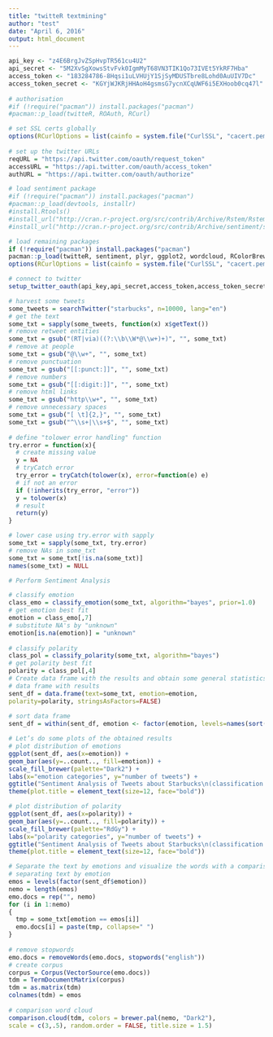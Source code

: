 ```yaml
---
title: "twitteR textmining"
author: "test"
date: "April 6, 2016"
output: html_document
---
```


```r
api_key <- "z4E6BrgJvZSpHvpTR561cu4U2"
api_secret <- "5M2XvSgXowsStvFvk0IgmMyT68VN3TIK1Qo73IVEt5YkRF7Hba"
access_token <- "183284786-8Hqsi1uLVHUjY1SjSyMDUSTbre8Lohd0AuUIV7Dc"
access_token_secret <- "KGYjWJKRjHHAoH4gsmsG7ycnXCqUWF6i5EXHoob0cq47l"
 
# authorisation
#if (!require("pacman")) install.packages("pacman")
#pacman::p_load(twitteR, ROAuth, RCurl)

# set SSL certs globally
options(RCurlOptions = list(cainfo = system.file("CurlSSL", "cacert.pem", package = "RCurl")))
 
# set up the twitter URLs
reqURL = "https://api.twitter.com/oauth/request_token"
accessURL = "https://api.twitter.com/oauth/access_token"
authURL = "https://api.twitter.com/oauth/authorize"

# load sentiment package
#if (!require("pacman")) install.packages("pacman")
#pacman::p_load(devtools, installr)
#install.Rtools()
#install_url("http://cran.r-project.org/src/contrib/Archive/Rstem/Rstem_0.4-1.tar.gz")
#install_url("http://cran.r-project.org/src/contrib/Archive/sentiment/sentiment_0.2.tar.gz")

# load remaining packages
if (!require("pacman")) install.packages("pacman")
pacman::p_load(twitteR, sentiment, plyr, ggplot2, wordcloud, RColorBrewer, httpuv, RCurl, base64enc)
options(RCurlOptions = list(cainfo = system.file("CurlSSL", "cacert.pem", package = "RCurl")))

# connect to twitter
setup_twitter_oauth(api_key,api_secret,access_token,access_token_secret)
```

```r
# harvest some tweets
some_tweets = searchTwitter("starbucks", n=10000, lang="en")
# get the text
some_txt = sapply(some_tweets, function(x) x$getText())
# remove retweet entities
some_txt = gsub("(RT|via)((?:\\b\\W*@\\w+)+)", "", some_txt)
# remove at people
some_txt = gsub("@\\w+", "", some_txt)
# remove punctuation
some_txt = gsub("[[:punct:]]", "", some_txt)
# remove numbers
some_txt = gsub("[[:digit:]]", "", some_txt)
# remove html links
some_txt = gsub("http\\w+", "", some_txt)
# remove unnecessary spaces
some_txt = gsub("[ \t]{2,}", "", some_txt)
some_txt = gsub("^\\s+|\\s+$", "", some_txt)
 
# define "tolower error handling" function
try.error = function(x){
  # create missing value
  y = NA
  # tryCatch error
  try_error = tryCatch(tolower(x), error=function(e) e)
  # if not an error
  if (!inherits(try_error, "error"))
  y = tolower(x)
  # result
  return(y)
}

# lower case using try.error with sapply
some_txt = sapply(some_txt, try.error)
# remove NAs in some_txt
some_txt = some_txt[!is.na(some_txt)]
names(some_txt) = NULL
```

```r
# Perform Sentiment Analysis

# classify emotion
class_emo = classify_emotion(some_txt, algorithm="bayes", prior=1.0)
# get emotion best fit
emotion = class_emo[,7]
# substitute NA's by "unknown"
emotion[is.na(emotion)] = "unknown"
 
# classify polarity
class_pol = classify_polarity(some_txt, algorithm="bayes")
# get polarity best fit
polarity = class_pol[,4]
# Create data frame with the results and obtain some general statistics
# data frame with results
sent_df = data.frame(text=some_txt, emotion=emotion,
polarity=polarity, stringsAsFactors=FALSE)
 
# sort data frame
sent_df = within(sent_df, emotion <- factor(emotion, levels=names(sort(table(emotion), decreasing=TRUE))))
```

```r
# Let’s do some plots of the obtained results
# plot distribution of emotions
ggplot(sent_df, aes(x=emotion)) +
geom_bar(aes(y=..count.., fill=emotion)) +
scale_fill_brewer(palette="Dark2") +
labs(x="emotion categories", y="number of tweets") +
ggtitle("Sentiment Analysis of Tweets about Starbucks\n(classification by emotion)") +
theme(plot.title = element_text(size=12, face="bold"))

# plot distribution of polarity
ggplot(sent_df, aes(x=polarity)) +
geom_bar(aes(y=..count.., fill=polarity)) +
scale_fill_brewer(palette="RdGy") +
labs(x="polarity categories", y="number of tweets") +
ggtitle("Sentiment Analysis of Tweets about Starbucks\n(classification by polarity)") +
theme(plot.title = element_text(size=12, face="bold"))
```

```r
# Separate the text by emotions and visualize the words with a comparison cloud
# separating text by emotion
emos = levels(factor(sent_df$emotion))
nemo = length(emos)
emo.docs = rep("", nemo)
for (i in 1:nemo)
{
  tmp = some_txt[emotion == emos[i]]
  emo.docs[i] = paste(tmp, collapse=" ")
}
 
# remove stopwords
emo.docs = removeWords(emo.docs, stopwords("english"))
# create corpus
corpus = Corpus(VectorSource(emo.docs))
tdm = TermDocumentMatrix(corpus)
tdm = as.matrix(tdm)
colnames(tdm) = emos
 
# comparison word cloud
comparison.cloud(tdm, colors = brewer.pal(nemo, "Dark2"),
scale = c(3,.5), random.order = FALSE, title.size = 1.5)
```